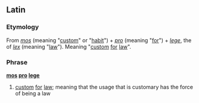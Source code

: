 ==Latin==
===Etymology===
From ''[[mos#Latin|mos]]'' (meaning "[[custom]]" or "[[habit]]") + ''[[pro#Latin|pro]]'' (meaning "[[for]]") + ''[[lege#Latin|lege]]'', the {{abl}} {{singular}} of ''[[lex#Latin|lex]]'' (meaning "[[law]]"). Meaning "[[custom]] [[for]] [[law]]".
===Phrase===
'''[[mos#Latin|mos]] [[pro#Latin|pro]] [[lex#Latin|lege]]'''

# [[custom]] [[for]] [[law]]; meaning that the usage that is customary has the force of being a law